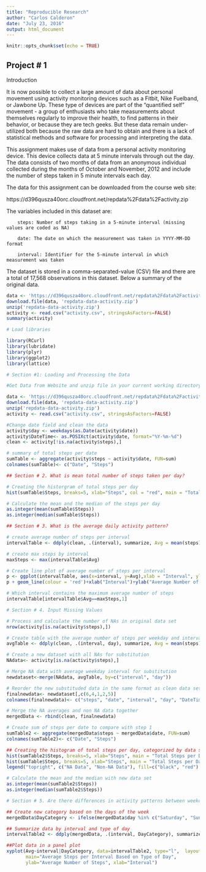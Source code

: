 ---
title: "Reproducible Research"
author: "Carlos Calderon"
date: "July 23, 2016"
output: html_document
---

```{r setup, include=FALSE}
knitr::opts_chunk$set(echo = TRUE)
```

## Project # 1

Introduction

It is now possible to collect a large amount of data about personal movement using activity monitoring devices such as a Fitbit, Nike Fuelband, or Jawbone Up. These type of devices are part of the "quantified self" movement - a group of enthusiasts who take measurements about themselves regularly to improve their health, to find patterns in their behavior, or because they are tech geeks. But these data remain under-utilized both because the raw data are hard to obtain and there is a lack of statistical methods and software for processing and interpreting the data.

This assignment makes use of data from a personal activity monitoring device. This device collects data at 5 minute intervals through out the day. The data consists of two months of data from an anonymous individual collected during the months of October and November, 2012 and include the number of steps taken in 5 minute intervals each day.

The data for this assignment can be downloaded from the course web site:

https://d396qusza40orc.cloudfront.net/repdata%2Fdata%2Factivity.zip

The variables included in this dataset are:

        steps: Number of steps taking in a 5-minute interval (missing values are coded as NA)

        date: The date on which the measurement was taken in YYYY-MM-DD format

        interval: Identifier for the 5-minute interval in which measurement was taken

The dataset is stored in a comma-separated-value (CSV) file and there are a total of 17,568 observations in this dataset. Below a summary of the original data.

```{r echo=FALSE}
data <- 'https://d396qusza40orc.cloudfront.net/repdata%2Fdata%2Factivity.zip'
download.file(data, 'repdata-data-activity.zip')
unzip('repdata-data-activity.zip')
activity <- read.csv("activity.csv", stringsAsFactors=FALSE)
summary(activity)
```

```{r}
# Load libraries 

library(RCurl)
library(lubridate)
library(plyr)
library(ggplot2)
library(lattice)

# Section #1: Loading and Processing the Data

#Get Data from Website and unzip file in your current working directory

data <- 'https://d396qusza40orc.cloudfront.net/repdata%2Fdata%2Factivity.zip'
download.file(data, 'repdata-data-activity.zip')
unzip('repdata-data-activity.zip')
activity <- read.csv("activity.csv", stringsAsFactors=FALSE)

#Change date field and clean the data
activity$day <- weekdays(as.Date(activity$date))
activity$DateTime<- as.POSIXct(activity$date, format="%Y-%m-%d")
clean <- activity[!is.na(activity$steps),]

# summary of total steps per date
sumTable <- aggregate(activity$steps ~ activity$date, FUN=sum)
colnames(sumTable)<- c("Date", "Steps")

## Section # 2. What is mean total number of steps taken per day?

# Creating the historgram of total steps per day
hist(sumTable$Steps, breaks=5, xlab="Steps", col = "red", main = "Total Steps per Day")

# Calculate the mean and the median of the steps per day
as.integer(mean(sumTable$Steps))
as.integer(median(sumTable$Steps))

## Section # 3. What is the average daily activity pattern?

# create average number of steps per interval
intervalTable <- ddply(clean, .(interval), summarize, Avg = mean(steps))

# create max steps by interval
maxSteps <- max(intervalTable$Avg)

# Create line plot of average number of steps per interval
p <- ggplot(intervalTable, aes(x=interval, y=Avg),xlab = "Interval", ylab="Average Number of Steps")
p + geom_line(colour = 'red')+xlab("Interval")+ylab("Average Number of Steps")+ggtitle("Average Number of Steps per Interval")

# Which interval contains the maximum average number of steps
intervalTable[intervalTable$Avg==maxSteps,1]

# Section # 4. Input Missing Values

# Process and calculate the number of NAs in original data set
nrow(activity[is.na(activity$steps),])

# Create table with the average number of steps per weekday and interval
avgTable <- ddply(clean, .(interval, day), summarize, Avg = mean(steps))

# Create a new dataset with all NAs for substitution
NAdata<- activity[is.na(activity$steps),]

# Merge NA data with average weekday interval for substitution
newdataset<-merge(NAdata, avgTable, by=c("interval", "day"))

# Reorder the new substituded data in the same format as clean data set
finalnewdata<- newdataset[,c(6,4,1,2,5)]
colnames(finalnewdata)<- c("steps", "date", "interval", "day", "DateTime")

# Merge the NA averages and non NA data together
mergedData <- rbind(clean, finalnewdata)

# Create sum of steps per date to compare with step 1
sumTable2 <- aggregate(mergedData$steps ~ mergedData$date, FUN=sum)
colnames(sumTable2)<- c("Date", "Steps")

## Creating the histogram of total steps per day, categorized by data set to show impact
hist(sumTable2$Steps, breaks=5, xlab="Steps", main = "Total Steps per Day with NA and Non NA", col="Black")
hist(sumTable$Steps, breaks=5, xlab="Steps", main = "Total Steps per Day with NA and Non NA", col="Red", add=T)
legend("topright", c("NA Data", "Non-NA Data"), fill=c("black", "red") )

# Calculate the mean and the median with new data set
as.integer(mean(sumTable2$Steps))
as.integer(median(sumTable2$Steps))

# Section # 5. Are there differences in activity patterns between weekdays and weekends?

## Create new category based on the days of the week
mergedData$DayCategory <- ifelse(mergedData$day %in% c("Saturday", "Sunday"), "Weekend", "Weekday")

## Summarize data by interval and type of day
intervalTable2 <- ddply(mergedData, .(interval, DayCategory), summarize, Avg = mean(steps))

##Plot data in a panel plot
xyplot(Avg~interval|DayCategory, data=intervalTable2, type="l",  layout = c(1,2),
       main="Average Steps per Interval Based on Type of Day", 
       ylab="Average Number of Steps", xlab="Interval")
```

